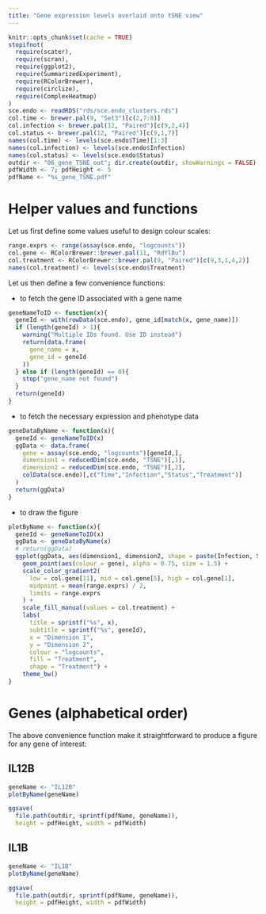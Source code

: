 ```yaml
---
title: "Gene expression levels overlaid onto tSNE view"
---
```


<!-- As HTML pages are built independently, large objects need to be
reimported from disk, and smaller ones quickly recomputed. -->

```r
knitr::opts_chunk$set(cache = TRUE)
stopifnot(
  require(scater),
  require(scran),
  require(ggplot2),
  require(SummarizedExperiment),
  require(RColorBrewer),
  require(circlize),
  require(ComplexHeatmap)
)
sce.endo <- readRDS("rds/sce.endo_clusters.rds")
col.time <- brewer.pal(9, "Set3")[c(2,7:8)]
col.infection <- brewer.pal(12, "Paired")[c(9,2,4)]
col.status <- brewer.pal(12, "Paired")[c(9,1,7)]
names(col.time) <- levels(sce.endo$Time)[1:3]
names(col.infection) <- levels(sce.endo$Infection)
names(col.status) <- levels(sce.endo$Status)
outdir <- "06_gene_TSNE_out"; dir.create(outdir, showWarnings = FALSE)
pdfWidth <- 7; pdfHeight <- 5
pdfName <- "%s_gene_TSNE.pdf"
```

# Helper values and functions

Let us first define some values useful to design colour scales:

```r
range.exprs <- range(assay(sce.endo, "logcounts"))
col.gene <- RColorBrewer::brewer.pal(11, "RdYlBu")
col.treatment <- RColorBrewer::brewer.pal(9, "Paired")[c(9,3,1,4,2)]
names(col.treatment) <- levels(sce.endo$Treatment)
```

Let us then define a few convenience functions:

* to fetch the gene ID associated with a gene name

```r
geneNameToID <- function(x){
  geneId <- with(rowData(sce.endo), gene_id[match(x, gene_name)])
  if (length(geneId) > 1){
    warning("Multiple IDs found. Use ID instead")
    return(data.frame(
      gene_name = x,
      gene_id = geneId
    ))
  } else if (length(geneId) == 0){
    stop("gene_name not found")
  }
  return(geneId)
}
```

* to fetch the necessary expression and phenotype data

```r
geneDataByName <- function(x){
  geneId <- geneNameToID(x)
  ggData <- data.frame(
    gene = assay(sce.endo, "logcounts")[geneId,],
    dimension1 = reducedDim(sce.endo, "TSNE")[,1],
    dimension2 = reducedDim(sce.endo, "TSNE")[,2],
    colData(sce.endo)[,c("Time","Infection","Status","Treatment")]
  )
  return(ggData)
}
```

* to draw the figure

```r
plotByName <- function(x){
  geneId <- geneNameToID(x)
  ggData <- geneDataByName(x)
  # return(ggData)
  ggplot(ggData, aes(dimension1, dimension2, shape = paste(Infection, Status))) +
    geom_point(aes(colour = gene), alpha = 0.75, size = 1.5) +
    scale_color_gradient2(
      low = col.gene[11], mid = col.gene[5], high = col.gene[1],
      midpoint = mean(range.exprs) / 2,
      limits = range.exprs
    ) +
    scale_fill_manual(values = col.treatment) +
    labs(
      title = sprintf("%s", x),
      subtitle = sprintf("%s", geneId),
      x = "Dimension 1",
      y = "Dimension 2",
      colour = "logcounts",
      fill = "Treatment",
      shape = "Treatment") +
    theme_bw()
}
```

# Genes (alphabetical order) {.tabset}

The above convenience function make it straightforward to produce a figure
for any gene of interest:

## IL12B

```r
geneName <- "IL12B"
plotByName(geneName)
```

```r
ggsave(
  file.path(outdir, sprintf(pdfName, geneName)),
  height = pdfHeight, width = pdfWidth)
```

## IL1B

```r
geneName <- "IL1B"
plotByName(geneName)
```

```r
ggsave(
  file.path(outdir, sprintf(pdfName, geneName)),
  height = pdfHeight, width = pdfWidth)
```
